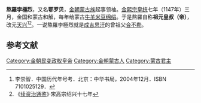 '''熬羅孛極烈'''，又名'''鄂罗贝'''，[[金朝|金朝]][[蒙古族|蒙古族]]起事领袖。[[金熙宗|金熙宗]][[皇统|皇统]]七年（1147年）三月，金国和蒙古和解，每年给蒙古[[牛|牛]][[羊|羊]][[大米|米]][[豆|豆]][[绵|绵]][[绢|绢]]。于是熬羅自称'''祖元皇叔（帝）'''，改元[[天興_(熬羅孛極烈)|天兴]]<ref>李崇智．中国历代年号考．北京：中华书局，2004年12月．ISBN 7101025129．</ref><ref>《[[续资治通鉴|续资治通鉴]]》·宋高宗绍兴十七年</ref>。一说熬羅孛極烈就是[[成吉思汗|成吉思汗]]的曾祖父[[合不勒|合不勒]]。
==参考文献==
<div class="references-small">
<references />
</div> 

{{DEFAULTSORT:A}}
[[Category:金朝民变政权皇帝|Category:金朝民变政权皇帝]]
[[Category:金朝蒙古人|Category:金朝蒙古人]]
[[Category:蒙古君主|Category:蒙古君主]]